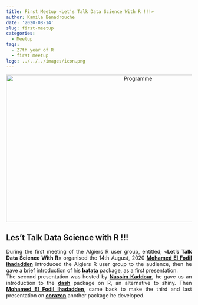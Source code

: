 ```yaml
---
title: First Meetup «Let's Talk Data Science With R !!!»
author: Kamila Benadrouche
date: '2020-08-14'
slug: first-meetup
categories:
  - Meetup
tags:
  - 27th year of R
  - first meetup
logo: ../../../images/icon.png
---
```



<center>
    <img src="../../../../images/program.jpeg" alt="Programme" style="width:700px;height:400px;">
</center>


## Les't Talk Data Science with R !!!

<div style="text-align: justify"> During the first meeting of the Algiers R user group, entitled; «**Let's Talk Data Science With R**» organised the 14th August, 2020 [**Mohamed El Fodil Ihadadden**](https://twitter.com/moh_fodil) introduced the Algiers R user group to the audience, then he gave a brief introduction of his [**batata**](https://github.com/feddelegrand7/batata) package, as a first presentation.</div>
<div style="text-align: justify"> The second presentation was hosted by [**Nassim Kaddour**](https://twitter.com/nssmmn), he gave us an introduction to the [**dash**](https://github.com/plotly/dashR/) package on R, an alternative to shiny.
Then [**Mohamed El Fodil Ihadadden**](https://twitter.com/moh_fodil), came back to make the third and last presentation on [**corazon**](https://github.com/feddelegrand7/corazon) another package he developed.</div>



